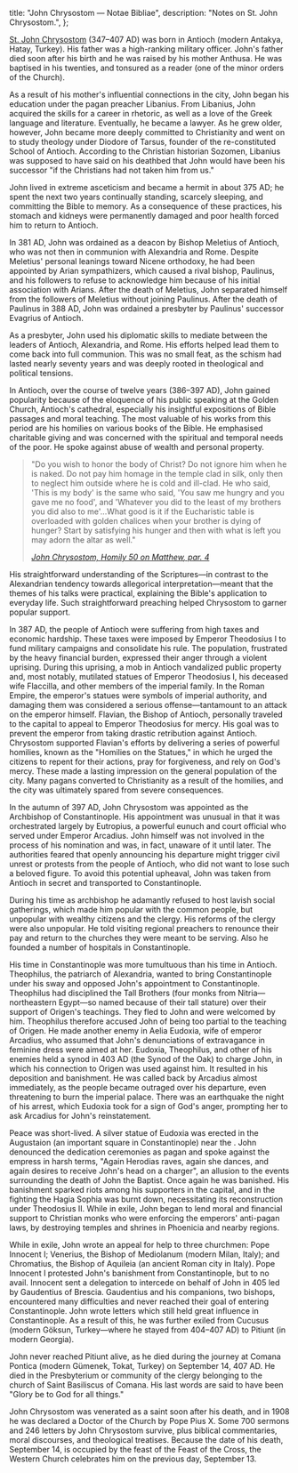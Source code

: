   title: "John Chrysostom — Notae Bibliae",
  description: "Notes on St. John Chrysostom.",
};

<Initial text="John Chrysostom" />

[St. John Chrysostom](/glossary/names#chrysostom) (347–407 AD) was born in Antioch (modern Antakya, Hatay, Turkey). His father was a high-ranking military officer. John's father died soon after his birth and he was raised by his mother Anthusa. He was baptised in his twenties, and tonsured as a reader (one of the minor orders of the Church).

As a result of his mother's influential connections in the city, John began his education under the pagan preacher Libanius. From Libanius, John acquired the skills for a career in rhetoric, as well as a love of the Greek language and literature. Eventually, he became a lawyer. As he grew older, however, John became more deeply committed to Christianity and went on to study theology under Diodore of Tarsus, founder of the re-constituted School of Antioch. According to the Christian historian Sozomen, Libanius was supposed to have said on his deathbed that John would have been his successor "if the Christians had not taken him from us."

John lived in extreme asceticism and became a hermit in about 375 AD; he spent the next two years continually standing, scarcely sleeping, and committing the Bible to memory. As a consequence of these practices, his stomach and kidneys were permanently damaged and poor health forced him to return to Antioch.

In 381 AD, John was ordained as a deacon by Bishop Meletius of Antioch, who was not then in communion with Alexandria and Rome. Despite Meletius' personal leanings toward Nicene orthodoxy, he had been appointed by Arian sympathizers, which caused a rival bishop, Paulinus, and his followers to refuse to acknowledge him because of his initial association with Arians. After the death of Meletius, John separated himself from the followers of Meletius without joining Paulinus. After the death of Paulinus in 388 AD, John was ordained a presbyter by Paulinus' successor Evagrius of Antioch.

As a presbyter, John used his diplomatic skills to mediate between the leaders of Antioch, Alexandria, and Rome. His efforts helped lead them to come back into full communion. This was no small feat, as the schism had lasted nearly seventy years and was deeply rooted in theological and political tensions.

In Antioch, over the course of twelve years (386–397 AD), John gained popularity because of the eloquence of his public speaking at the Golden Church, Antioch's cathedral, especially his insightful expositions of Bible passages and moral teaching. The most valuable of his works from this period are his homilies on various books of the Bible. He emphasised charitable giving and was concerned with the spiritual and temporal needs of the poor. He spoke against abuse of wealth and personal property.

> "Do you wish to honor the body of Christ? Do not ignore him when he is naked. Do not pay him homage in the temple clad in silk, only then to neglect him outside where he is cold and ill-clad. He who said, 'This is my body' is the same who said, 'You saw me hungry and you gave me no food', and 'Whatever you did to the least of my brothers you did also to me'…What good is it if the Eucharistic table is overloaded with golden chalices when your brother is dying of hunger? Start by satisfying his hunger and then with what is left you may adorn the altar as well."
>
> <cite>[John Chrysostom, *Homily 50 on Matthew*, par. 4](https://www.newadvent.org/fathers/200150.htm)</cite>

His straightforward understanding of the Scriptures—in contrast to the Alexandrian tendency towards allegorical interpretation—meant that the themes of his talks were practical, explaining the Bible's application to everyday life. Such straightforward preaching helped Chrysostom to garner popular support.

In 387 AD, the people of Antioch were suffering from high taxes and economic hardship. These taxes were imposed by Emperor Theodosius I to fund military campaigns and consolidate his rule. The population, frustrated by the heavy financial burden, expressed their anger through a violent uprising. During this uprising, a mob in Antioch vandalized public property and, most notably, mutilated statues of Emperor Theodosius I, his deceased wife Flaccilla, and other members of the imperial family. In the Roman Empire, the emperor's statues were symbols of imperial authority, and damaging them was considered a serious offense—tantamount to an attack on the emperor himself. Flavian, the Bishop of Antioch, personally traveled to the capital to appeal to Emperor Theodosius for mercy. His goal was to prevent the emperor from taking drastic retribution against Antioch. Chrysostom supported Flavian's efforts by delivering a series of powerful homilies, known as the "Homilies on the Statues," in which he urged the citizens to repent for their actions, pray for forgiveness, and rely on God's mercy. These made a lasting impression on the general population of the city. Many pagans converted to Christianity as a result of the homilies, and the city was ultimately spared from severe consequences.

In the autumn of 397 AD, John Chrysostom was appointed as the Archbishop of Constantinople. His appointment was unusual in that it was orchestrated largely by Eutropius, a powerful eunuch and court official who served under Emperor Arcadius. John himself was not involved in the process of his nomination and was, in fact, unaware of it until later. The authorities feared that openly announcing his departure might trigger civil unrest or protests from the people of Antioch, who did not want to lose such a beloved figure. To avoid this potential upheaval, John was taken from Antioch in secret and transported to Constantinople.

During his time as archbishop he adamantly refused to host lavish social gatherings, which made him popular with the common people, but unpopular with wealthy citizens and the clergy. His reforms of the clergy were also unpopular. He told visiting regional preachers to renounce their pay and return to the churches they were meant to be serving. Also he founded a number of hospitals in Constantinople.

His time in Constantinople was more tumultuous than his time in Antioch. Theophilus, the patriarch of Alexandria, wanted to bring Constantinople under his sway and opposed John's appointment to Constantinople. Theophilus had disciplined the Tall Brothers (four monks from Nitria—northeastern Egypt—so named because of their tall stature) over their support of Origen's teachings. They fled to John and were welcomed by him. Theophilus therefore accused John of being too partial to the teaching of Origen. He made another enemy in Aelia Eudoxia, wife of emperor Arcadius, who assumed that John's denunciations of extravagance in feminine dress were aimed at her. Eudoxia, Theophilus, and other of his enemies held a synod in 403 AD (the Synod of the Oak) to charge John, in which his connection to Origen was used against him. It resulted in his deposition and banishment. He was called back by Arcadius almost immediately, as the people became outraged over his departure, even threatening to burn the imperial palace. There was an earthquake the night of his arrest, which Eudoxia took for a sign of God's anger, prompting her to ask Arcadius for John's reinstatement.

Peace was short-lived. A silver statue of Eudoxia was erected in the Augustaion (an important square in Constantinople) near the <Definition lang="greek" anchor="hagia-sophia" text="Hagia Sophia" />. John denounced the dedication ceremonies as pagan and spoke against the empress in harsh terms, "Again Herodias raves, again she dances, and again desires to receive John's head on a charger", an allusion to the events surrounding the death of John the Baptist. Once again he was banished. His banishment sparked riots among his supporters in the capital, and in the fighting the Hagia Sophia was burnt down, necessitating its reconstruction under Theodosius II. While in exile, John began to lend moral and financial support to Christian monks who were enforcing the emperors' anti-pagan laws, by destroying temples and shrines in Phoenicia and nearby regions.

While in exile, John wrote an appeal for help to three churchmen: Pope Innocent I; Venerius, the Bishop of Mediolanum (modern Milan, Italy); and Chromatius, the Bishop of Aquileia (an ancient Roman city in Italy). Pope Innocent I protested John's banishment from Constantinople, but to no avail. Innocent sent a delegation to intercede on behalf of John in 405 led by Gaudentius of Brescia. Gaudentius and his companions, two bishops, encountered many difficulties and never reached their goal of entering Constantinople. John wrote letters which still held great influence in Constantinople. As a result of this, he was further exiled from Cucusus (modern Göksun, Turkey—where he stayed from 404–407 AD) to Pitiunt (in modern Georgia).

John never reached Pitiunt alive, as he died during the journey at Comana Pontica (modern Gümenek, Tokat, Turkey) on September 14, 407 AD. He died in the Presbyterium or community of the clergy belonging to the church of Saint Basiliscus of Comana. His last words are said to have been "Glory be to God for all things."

John Chrysostom was venerated as a saint soon after his death, and in 1908 he was declared a Doctor of the Church by Pope Pius X. Some 700 sermons and 246 letters by John Chrysostom survive, plus biblical commentaries, moral discourses, and theological treatises. Because the date of his death, September 14, is occupied by the feast of the Feast of the Cross, the Western Church celebrates him on the previous day, September 13.
